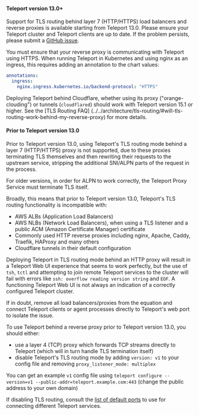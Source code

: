#### Teleport version 13.0+

Support for TLS routing behind layer 7 (HTTP/HTTPS) load balancers and reverse
proxies is available starting from Teleport 13.0. Please ensure your Teleport
cluster and Teleport clients are up to date. If the problem persists, please
submit a [GitHub
issue](https://github.com/gravitational/teleport/issues/new/choose).

You must ensure that your reverse proxy is communicating with Teleport using HTTPS.
When running Teleport in Kubernetes and using nginx as an ingress, this requires adding
an annotation to the chart values:

```yaml
annotations:
  ingress:
    nginx.ingress.kubernetes.io/backend-protocol: "HTTPS"
```

Deploying Teleport behind Cloudflare, whether using its proxy ("orange-clouding") or tunnels
(`cloudflared`) should work with Teleport version 15.1 or higher. See the [TLS Routing FAQ]
(../../architecture/tls-routing/#will-tls-routing-work-behind-my-reverse-proxy) for more details.

#### Prior to Teleport version 13.0

Prior to Teleport version 13.0, using Teleport's TLS routing mode behind a layer 7 (HTTP/HTTPS) proxy is not supported,
due to these proxies terminating TLS themselves and then rewriting their requests to the upstream service, stripping
the additional SNI/ALPN parts of the request in the process.

For older versions, in order for ALPN to work correctly, the Teleport Proxy
Service must terminate TLS itself.

Broadly, this means that prior to Teleport version 13.0, Teleport's TLS routing functionality is incompatible with:
- AWS ALBs (Application Load Balancers)
- AWS NLBs (Network Load Balancers), when using a TLS listener and a public ACM (Amazon Certificate Manager) certificate
- Commonly used HTTP reverse proxies including nginx, Apache, Caddy, Traefik, HAProxy and many others
- Cloudflare tunnels in their default configuration

Deploying Teleport in TLS routing mode behind an HTTP proxy will result in a Teleport Web UI experience that seems
to work perfectly, but the use of `tsh`, `tctl` and attempting to join remote Teleport services to the cluster will fail
with errors like `ssh: overflow reading version string` and `EOF`. A functioning Teleport Web UI is not always an indication
of a correctly configured Teleport cluster.

If in doubt, remove all load balancers/proxies from the equation and connect Teleport clients or agent processes directly to
Teleport's web port to isolate the issue.

To use Teleport behind a reverse proxy prior to Teleport version 13.0, you should either:
- use a layer 4 (TCP) proxy which forwards TCP streams directly to Teleport (which will in turn handle TLS termination itself)
- disable Teleport's TLS routing mode by adding `version: v1` to your config file and removing `proxy_listener_mode: multiplex`

You can get an example `v1` config file using `teleport configure --version=v1 --public-addr=teleport.example.com:443` (change the public address to your own domain)

If disabling TLS routing, consult the [list of default ports](../reference/networking.mdx#ports-without-tls-routing) to use for connecting different Teleport services.